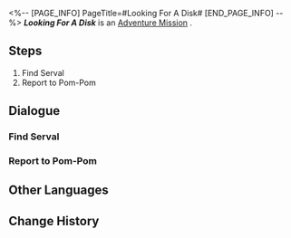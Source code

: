 <%-- [PAGE_INFO]
PageTitle=#Looking For A Disk#
[END_PAGE_INFO] --%>
{{Stub|Dialogue.}}
{{Mission Infobox
|id            = 4050036
|title         = 
|image         = <!--Mission Looking For A Disk.png-->
|type          = Adventure
|event_name    = 
|chapter       = 
|requirements  = 
|summary       = <!--official mission summary from Fate's Atlas-->
|characters    = Trailblazer
|startLocation = [[<!--starting world-->]] - [[<!--starting area-->]]
|world         = <!--starting world-->
|area          = <!--starting area-->
|prev          = 
|next          = 
|exp           = 
|credits       = 8000
|stellarJade   = 
|other         = {{Card List|Adventure Log*1; Leaf of Imaginary*1}}
}}
'''''Looking For A Disk''''' is an [[Adventure Mission]]<!--in [world]-->.

==Steps==
# Find Serval
# Report to Pom-Pom

<!--
==Gameplay Notes==

--><!--
==Trial Character==

-->
==Dialogue==
{{Stub Dialogue}}
{{Dialogue Start}}
:{{tx}}
{{Dialogue End}}

===Find Serval===
{{Mission Description|type=adventure|location=<!--to be added-->|update|Ask about Serval's band album!}}
{{Dialogue Start}}
:{{tx}}
{{Dialogue End}}

===Report to Pom-Pom===
{{Mission Description|type=adventure|location=<!--to be added-->|update|It was a shame, but report to Pom-Pom first!}}
{{Dialogue Start}}
:{{tx}}
{{Dialogue End}}

==Other Languages==
{{Other Languages
|en   = Looking For A Disk
|zhs  = 寻找碟片
|zht  = 尋找唱片
|ja   = レコードを探せ
|ko   = 레코드판 찾기
|es   = En busca de un disco
|fr   = À la recherche d'un disque
|ru   = В поисках записи
|th   = ตามหาแผ่นเสียง
|vi   = Tìm Đĩa Hát
|de   = Auf der Suche nach einer Disc
|id   = Mencari Disk
|pt   = Em Busca de um Disco
}}

==Change History==
{{Change History|1.1}}
